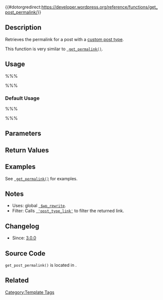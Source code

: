 {{#dotorgredirect:https://developer.wordpress.org/reference/functions/get_post_permalink/}}
{{Languages|
{{en|Template Tags/get_post_permalink}}
{{ja|テンプレートタグ/get_post_permalink}}
}}

== Description ==

Retrieves the permalink for a post with a [[Glossary#Post Type|custom post type]].

This function is very similar to <tt>[[Function_Reference/get_permalink | get_permalink()]]</tt>.

== Usage ==

%%%<?php get_post_permalink( $id, $leavename, $sample ); ?>%%%

=== Default Usage ===

%%%<?php get_post_permalink(); ?>%%%

== Parameters ==

{{Parameter|$id|integer|Post ID. This parameter is not required when used within [[The Loop]].|optional|<tt>0</tt>}}
{{Parameter|$leavename|boolean|Whether to keep the post name. When set to <tt>true</tt>, a structural link will be returned, rather than the actual URI. Example: <tt><nowiki>http://www.example.com/%postname%</nowiki></tt> instead of <tt><nowiki>http://www.example.com/my-post</nowiki></tt>.|optional|<tt>false</tt>}}
{{Parameter|$sample|boolean|Is it a sample permalink? If the post type has extra permastructure and the post's status is draft or pending, a link with the post ID as a GET parameter (e.g. <tt><nowiki>http://example.com/?post=53</nowiki></tt>) will be returned instead of the usual permalink, ''unless'' the link is a sample (<tt>$sample</tt> is <tt>true</tt>).|optional|<tt>false</tt>}}

== Return Values ==

{{Return||string|The permalink for the post, or a <tt>[[Class_Reference/WP_Error | WP_Error]]</tt> object if the post does not exist.}}

== Examples ==

See <tt>[[Function_Reference/get_permalink | get_permalink()]]</tt> for examples.

== Notes ==

* Uses: global <tt>[[Class_Reference/WP_Rewrite | $wp_rewrite]]</tt>.
* Filter: Calls <tt>[[Plugin_API/Filter_Reference/post_type_link | 'post_type_link']]</tt> to filter the returned link.

== Changelog ==

* Since: [[Version 3.0|3.0.0]]

== Source Code ==

<code>get_post_permalink()</code> is located in {{Trac|wp-includes/link-template.php}}.

== Related ==

{{Permalink Tags}}

{{Tag Footer}}

{{Copyedit}}

[[Category:Template Tags]]